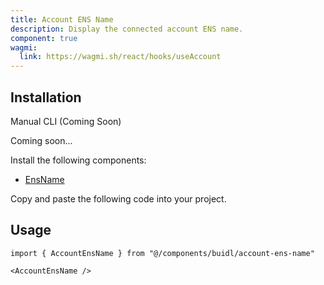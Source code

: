 ```yaml
---
title: Account ENS Name
description: Display the connected account ENS name.
component: true
wagmi:
  link: https://wagmi.sh/react/hooks/useAccount
---
```


<ComponentPreview
  name="account-ens-name-demo"
  className="[&_.preview>[data-orientation=vertical]]:sm:max-w-[70%]"
/>

## Installation

<Tabs defaultValue="manual">

<TabsList>
  <TabsTrigger value="manual">Manual</TabsTrigger>
  <TabsTrigger disabled={true} value="cli">
    CLI (Coming Soon)
  </TabsTrigger>
</TabsList>

<TabsContent value="cli">

<Steps>

<Step>Coming soon...</Step>

</Steps>

</TabsContent>

<TabsContent value="manual">

<Steps>

<Step>Install the following components:</Step>

- [EnsName](/docs/components/ens-name)

<Step>Copy and paste the following code into your project.</Step>

<ComponentSource name="account-ens-name" />

</Steps>

</TabsContent>

</Tabs>

## Usage

```tsx
import { AccountEnsName } from "@/components/buidl/account-ens-name"
```

```tsx
<AccountEnsName />
```

